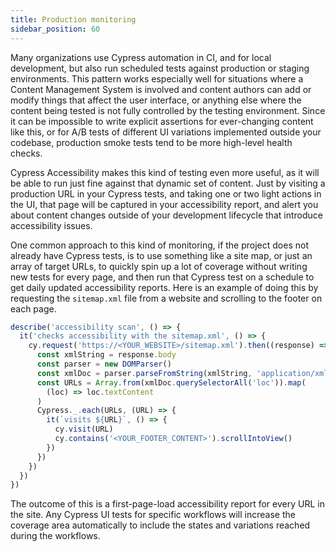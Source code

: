 ```yaml
---
title: Production monitoring
sidebar_position: 60
---
```


Many organizations use Cypress automation in CI, and for local development, but also run scheduled tests against production or staging environments. This pattern works especially well for situations where a Content Management System is involved and content authors can add or modify things that affect the user interface, or anything else where the content being tested is not fully controlled by the testing environment. Since it can be impossible to write explicit assertions for ever-changing content like this, or for A/B tests of different UI variations implemented outside your codebase, production smoke tests tend to be more high-level health checks.

Cypress Accessibility makes this kind of testing even more useful, as it will be able to run just fine against that dynamic set of content. Just by visiting a production URL in your Cypress tests, and taking one or two light actions in the UI, that page will be captured in your accessibility report, and alert you about content changes outside of your development lifecycle that introduce accessibility issues.

One common approach to this kind of monitoring, if the project does not already have Cypress tests, is to use something like a site map, or just an array of target URLs, to quickly spin up a lot of coverage without writing new tests for every page, and then run that Cypress test on a schedule to get daily updated accessibility reports. Here is an example of doing this by requesting the `sitemap.xml` file from a website and scrolling to the footer on each page.

```js
describe('accessibility scan', () => {
  it('checks accessibility with the sitemap.xml', () => {
    cy.request('https://<YOUR_WEBSITE>/sitemap.xml').then((response) => {
      const xmlString = response.body
      const parser = new DOMParser()
      const xmlDoc = parser.parseFromString(xmlString, 'application/xml')
      const URLs = Array.from(xmlDoc.querySelectorAll('loc')).map(
        (loc) => loc.textContent
      )
      Cypress._.each(URLs, (URL) => {
        it(`visits ${URL}`, () => {
          cy.visit(URL)
          cy.contains('<YOUR_FOOTER_CONTENT>').scrollIntoView()
        })
      })
    })
  })
})
```

The outcome of this is a first-page-load accessibility report for every URL in the site. Any Cypress UI tests for specific workflows will increase the coverage area automatically to include the states and variations reached during the workflows.

